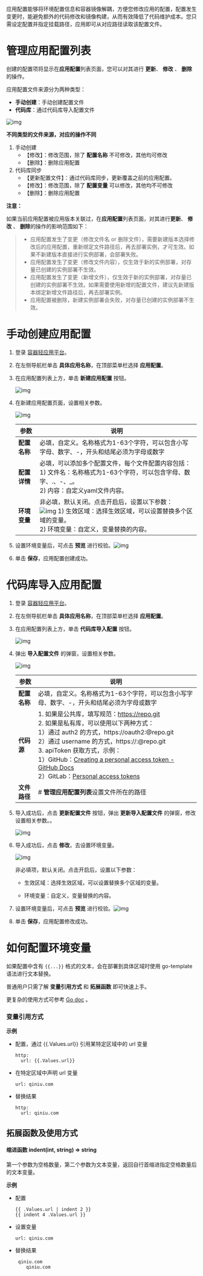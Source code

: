应用配置能够将环境配置信息和容器镜像解耦，方便您修改应用的配置，配置发生变更时，能避免额外的代码修改和镜像构建，从而有效降低了代码维护成本。您只需设定配置并指定挂载路径，应用即可从对应路径读取该配置文件。



# **管理应用配置列表**

创建的配置项将显示在**应用配置**列表页面，您可以对其进行 **更新**、 **修改** 、 **删除**的操作。

应用配置文件来源分为两种类型：

- **手动创建**：手动创建配置文件
- **代码库**：通过代码库导入配置文件

![img](https://dora-doc.qiniu.com/WX20230412-112924.png)

**不同类型的文件来源，对应的操作不同**

1. 手动创建
   - 【修改】：修改范围，除了 **配置名称** 不可修改，其他均可修改
   - 【删除】：删除应用配置
2. 代码库同步
   - 【更新配置文件】：通过代码库同步，更新覆盖之前的应用配置。
   - 【修改】：修改范围，除了 **配置变量** 可以修改，其他均不可修改
   - 【删除】：删除应用配置

**注意：**

如果当前应用配置被应用版本关联过，在**应用配置**列表页面，对其进行**更新**、 **修改** 、 **删除**的操作的影响范围如下：

> - 应用配置发生了变更（修改文件名 or 删除文件），需要新建版本选择修改后的应用配置，重新绑定文件路径后，再去部署实例，才可生效。如果不新建版本直接进行实例部署，会部署失败。
> - 应用配置发生了变更（修改文件内容），仅生效于新的实例部署，对存量已创建的实例部署不生效。
> - 应用配置发生了变更（新增文件），仅生效于新的实例部署，对存量已创建的实例部署不生效。如果需要使用新增的配置文件，建议先新建版本绑定新增文件路径后，再去部署实例。
> - 应用配置被删除，新建实例部署会失败，对存量已创建的实例部署不生效。



# **手动创建应用配置**

1. 登录 [容器轻应用平台](https://portal.qiniu.com/dora/qapp)。

2. 在左侧导航栏单击 **具体应用名称**，在顶部菜单栏选择 **应用配置**。

3. 在应用配置列表上方，单击 **新建应用配置** 按钮。

   ![img](https://dora-doc.qiniu.com/WX20230412-141648.png)

4. 在新建应用配置页面，设置相关参数。

   ![img](https://dora-doc.qiniu.com/WX20221103-142807%402x.png)

   | 参数         | 说明                                                         |
   | ------------ | ------------------------------------------------------------ |
   | **配置名称** | 必填，自定义。名称格式为1-63个字符，可以包含小写字母、数字、-，开头和结尾必须为字母或数字 |
   | **配置详情** | 必填，可以添加多个配置文件，每个文件配置内容包括：<br>1) 文件名：名称格式为1-63个字符，可以包含字母、数字、.、-、_。<br/>2) 内容：自定义yaml文件内容。 |
   | **环境变量** | 非必填，默认关闭。点击开启后，设置以下参数：<br>![img](https://dora-doc.qiniu.com/WX20221107-154849%402x.png)  1) 生效区域：选择生效区域，可以设置替换多个区域的变量。<br>2) 环境变量：自定义，变量替换的内容。 |

5. 设置环境变量后，可点击 **预览** 进行校验。![img](https://dora-doc.qiniu.com/WX20221107-155520%402x.png)

6. 单击 **保存**，应用配置创建成功。

    

# **代码库导入应用配置**

1. 登录 [容器轻应用平台](https://portal.qiniu.com/dora/qapp)。

2. 在左侧导航栏单击 **具体应用名称**，在顶部菜单栏选择 **应用配置**。

3. 在应用配置列表上方，单击 **代码库导入配置** 按钮。

   ![img](https://dora-doc.qiniu.com/WX20230412-142056.png)

4. 弹出 **导入配置文件** 的弹窗，设置相关参数。

   ![img](https://dora-doc.qiniu.com/WX20230412-142217.png)

   | 参数         | 说明                                                         |
   | ------------ | ------------------------------------------------------------ |
   | **配置名称** | 必填，自定义。名称格式为1-63个字符，可以包含小写字母、数字、-，开头和结尾必须为字母或数字 |
   | **代码源**   | 1. 如果是公共库，填写规范：https://repo.git<br>2. 如果是私有库，可以使用以下两种方式：<br>     1）通过 auth2 的方式，https://oauth2:<apiToken>@repo.git<br>     2）通过 username 的方式，https://<username>:<apiToken>@repo.git<br>3. apiToken 获取方式，示例：<br>     1）GitHub：[Creating a personal access token - GitHub Docs](https://docs.github.com/en/authentication/keeping-your-account-and-data-secure/creating-a-personal-access-token)<br>     2）GitLab：[Personal access tokens](https://docs.gitlab.com/ee/user/profile/personal_access_tokens.html) |
   | **文件路径** | # **管理应用配置列表**设置文件所在的路径                     |

5. 导入成功后，点击 **更新配置文件** 按钮，弹出 **更新导入配置文件** 的弹窗，修改设置相关参数。。

   ![img](https://dora-doc.qiniu.com/WX20230412-142056.png)

6. 导入成功后，点击 **修改**，去设置环境变量。

   ![img](https://dora-doc.qiniu.com/WX20221107-154849%402x.png)

   非必填项，默认关闭。点击开启后，设置以下参数： 

   - 生效区域：选择生效区域，可以设置替换多个区域的变量。

   - 环境变量：自定义，变量替换的内容。

     

7. 设置环境变量后，可点击 **预览** 进行校验。![img](https://dora-doc.qiniu.com/WX20221107-155520%402x.png)

8. 单击 **保存**，应用配置修改成功。

    





# **如何配置环境变量**

如果配置中含有 `{{...}}` 格式的文本，会在部署到具体区域时使用 go-template 语法进行文本替换。

普通用户只需了解 **变量引用方式** 和 **拓展函数** 即可快速上手。

更复杂的使用方式可参考 [Go doc](https://golang.org/pkg/text/template/) 。

### 变量引用方式

**示例**

- 配置，通过 {{.Values.url}} 引用某特定区域中的 url 变量

  ```
  http:
    url: {{.Values.url}}
  ```

- 在特定区域中声明 url 变量

  ```
  url: qiniu.com
  ```

- 替换结果

  ```http:
  http: 
    url: qiniu.com
  ```

#### 

## 拓展函数及使用方式

#### 缩进函数 indent(int, string) => string

第一个参数为空格数量，第二个参数为文本变量，返回自行首缩进指定空格数量后的文本变量。

**示例**

- 配置

  ```
  {{ .Values.url | indent 2 }}
  {{ indent 4 .Values.url }}
  ```

- 设置变量

  ```
  url: qiniu.com
  ```

- 替换结果

  ```
   qiniu.com
      qiniu.com
  ```